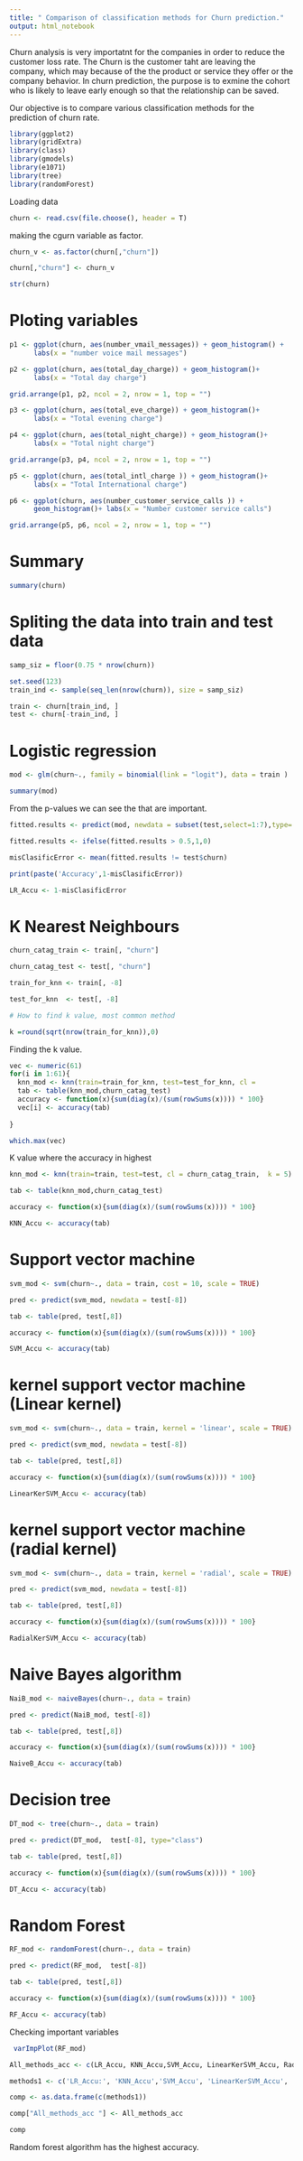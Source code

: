 ---
title: " Comparison of classification methods for Churn prediction."
output: html_notebook
---

Churn analysis is very importatnt for the companies in order to reduce the customer loss rate. The Churn is the customer taht are leaving the company, which may because of the the product or service they offer or the company behavior. In churn prediction, the purpose is to exmine the cohort who is likely to leave early enough so that the relationship can be saved.

Our objective is to compare various classification methods for the prediction of churn rate.

```{r}
library(ggplot2)
library(gridExtra)
library(class)
library(gmodels)
library(e1071)
library(tree)
library(randomForest)
```


Loading data
```{r}
churn <- read.csv(file.choose(), header = T)
```

making the cgurn variable as factor.
```{r}
churn_v <- as.factor(churn[,"churn"])

churn[,"churn"] <- churn_v


```


```{r}
str(churn)
```

# Ploting variables

```{r}
p1 <- ggplot(churn, aes(number_vmail_messages)) + geom_histogram() + 
      labs(x = "number voice mail messages")

p2 <- ggplot(churn, aes(total_day_charge)) + geom_histogram()+ 
      labs(x = "Total day charge")

grid.arrange(p1, p2, ncol = 2, nrow = 1, top = "")

```

```{r}
p3 <- ggplot(churn, aes(total_eve_charge)) + geom_histogram()+
      labs(x = "Total evening charge")

p4 <- ggplot(churn, aes(total_night_charge)) + geom_histogram()+
      labs(x = "Total night charge")

grid.arrange(p3, p4, ncol = 2, nrow = 1, top = "")

```

```{r}
p5 <- ggplot(churn, aes(total_intl_charge )) + geom_histogram()+
      labs(x = "Total International charge")

p6 <- ggplot(churn, aes(number_customer_service_calls )) + 
      geom_histogram()+ labs(x = "Number customer service calls")

grid.arrange(p5, p6, ncol = 2, nrow = 1, top = "")
```

# Summary

```{r}
summary(churn)
```

# Spliting the data into train and test data
```{r}

samp_siz = floor(0.75 * nrow(churn))

set.seed(123)
train_ind <- sample(seq_len(nrow(churn)), size = samp_siz)

train <- churn[train_ind, ]
test <- churn[-train_ind, ]

```



# Logistic regression
```{r}
mod <- glm(churn~., family = binomial(link = "logit"), data = train )
```

```{r}
summary(mod)
```

From the p-values we can see the that are important.

```{r}
fitted.results <- predict(mod, newdata = subset(test,select=1:7),type='response')

fitted.results <- ifelse(fitted.results > 0.5,1,0)

misClasificError <- mean(fitted.results != test$churn)

print(paste('Accuracy',1-misClasificError))

LR_Accu <- 1-misClasificError

```


# K Nearest Neighbours


```{r}
churn_catag_train <- train[, "churn"] 

churn_catag_test <- test[, "churn"]

train_for_knn <- train[, -8]

test_for_knn  <- test[, -8]

# How to find k value, most common method 

k =round(sqrt(nrow(train_for_knn)),0) 

```


Finding the k value.
```{r}
vec <- numeric(61)
for(i in 1:61){
  knn_mod <- knn(train=train_for_knn, test=test_for_knn, cl =                    churn_catag_train,  k = i)
  tab <- table(knn_mod,churn_catag_test)
  accuracy <- function(x){sum(diag(x)/(sum(rowSums(x)))) * 100}
  vec[i] <- accuracy(tab)
  
}

which.max(vec) 

```

K value where the accuracy in highest
```{r}
knn_mod <- knn(train=train, test=test, cl = churn_catag_train,  k = 5)
```

```{r}
tab <- table(knn_mod,churn_catag_test)

accuracy <- function(x){sum(diag(x)/(sum(rowSums(x)))) * 100}

KNN_Accu <- accuracy(tab)
```



# Support vector machine

```{r}
svm_mod <- svm(churn~., data = train, cost = 10, scale = TRUE)

pred <- predict(svm_mod, newdata = test[-8])

tab <- table(pred, test[,8])

accuracy <- function(x){sum(diag(x)/(sum(rowSums(x)))) * 100}

SVM_Accu <- accuracy(tab)

```


# kernel support vector machine (Linear kernel)

```{r}
svm_mod <- svm(churn~., data = train, kernel = 'linear', scale = TRUE)

pred <- predict(svm_mod, newdata = test[-8])

tab <- table(pred, test[,8])

accuracy <- function(x){sum(diag(x)/(sum(rowSums(x)))) * 100}

LinearKerSVM_Accu <- accuracy(tab)
```


# kernel support vector machine (radial kernel)
```{r}
svm_mod <- svm(churn~., data = train, kernel = 'radial', scale = TRUE)

pred <- predict(svm_mod, newdata = test[-8])

tab <- table(pred, test[,8])

accuracy <- function(x){sum(diag(x)/(sum(rowSums(x)))) * 100}

RadialKerSVM_Accu <- accuracy(tab)
```




# Naive Bayes algorithm

```{r}

NaiB_mod <- naiveBayes(churn~., data = train)

pred <- predict(NaiB_mod, test[-8])

tab <- table(pred, test[,8])

accuracy <- function(x){sum(diag(x)/(sum(rowSums(x)))) * 100}

NaiveB_Accu <- accuracy(tab)
```


# Decision tree

```{r}
DT_mod <- tree(churn~., data = train)

pred <- predict(DT_mod,  test[-8], type="class")

tab <- table(pred, test[,8])

accuracy <- function(x){sum(diag(x)/(sum(rowSums(x)))) * 100}

DT_Accu <- accuracy(tab)

```


# Random Forest


```{r}
RF_mod <- randomForest(churn~., data = train)

pred <- predict(RF_mod,  test[-8])

tab <- table(pred, test[,8])

accuracy <- function(x){sum(diag(x)/(sum(rowSums(x)))) * 100}

RF_Accu <- accuracy(tab)
```

Checking important variables
```{r}
 varImpPlot(RF_mod)
```



```{r}
All_methods_acc <- c(LR_Accu, KNN_Accu,SVM_Accu, LinearKerSVM_Accu, RadialKerSVM_Accu, NaiveB_Accu, DT_Accu, RF_Accu)

methods1 <- c('LR_Accu:', 'KNN_Accu','SVM_Accu', 'LinearKerSVM_Accu', 'RadialKerSVM_Accu', 'NaiveB_Accu', 'DT_Accu', 'RF_Accu')
```


```{r}
comp <- as.data.frame(c(methods1))

comp["All_methods_acc "] <- All_methods_acc 

comp
```

Random forest algorithm has the highest accuracy.












